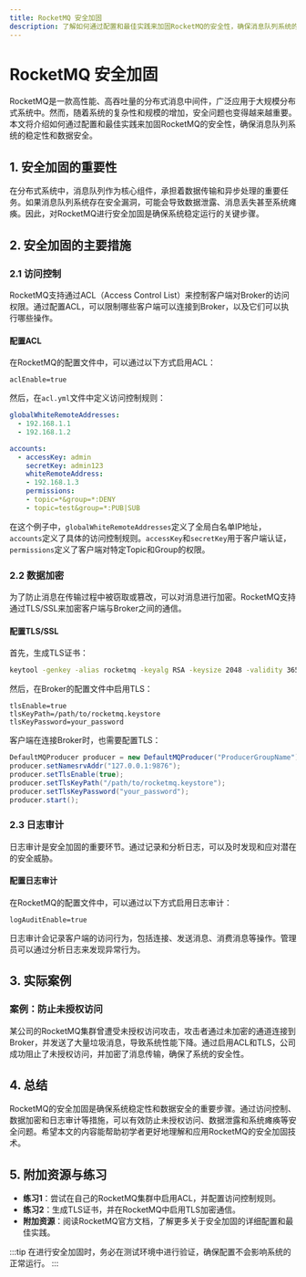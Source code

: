 ```yaml
---
title: RocketMQ 安全加固
description: 了解如何通过配置和最佳实践来加固RocketMQ的安全性，确保消息队列系统的稳定性和数据安全。
---
```


# RocketMQ 安全加固

RocketMQ是一款高性能、高吞吐量的分布式消息中间件，广泛应用于大规模分布式系统中。然而，随着系统的复杂性和规模的增加，安全问题也变得越来越重要。本文将介绍如何通过配置和最佳实践来加固RocketMQ的安全性，确保消息队列系统的稳定性和数据安全。

## 1. 安全加固的重要性

在分布式系统中，消息队列作为核心组件，承担着数据传输和异步处理的重要任务。如果消息队列系统存在安全漏洞，可能会导致数据泄露、消息丢失甚至系统瘫痪。因此，对RocketMQ进行安全加固是确保系统稳定运行的关键步骤。

## 2. 安全加固的主要措施

### 2.1 访问控制

RocketMQ支持通过ACL（Access Control List）来控制客户端对Broker的访问权限。通过配置ACL，可以限制哪些客户端可以连接到Broker，以及它们可以执行哪些操作。

#### 配置ACL

在RocketMQ的配置文件中，可以通过以下方式启用ACL：

```properties
aclEnable=true
```

然后，在`acl.yml`文件中定义访问控制规则：

```yaml
globalWhiteRemoteAddresses:
  - 192.168.1.1
  - 192.168.1.2

accounts:
  - accessKey: admin
    secretKey: admin123
    whiteRemoteAddress:
    - 192.168.1.3
    permissions:
    - topic=*&group=*:DENY
    - topic=test&group=*:PUB|SUB
```

在这个例子中，`globalWhiteRemoteAddresses`定义了全局白名单IP地址，`accounts`定义了具体的访问控制规则。`accessKey`和`secretKey`用于客户端认证，`permissions`定义了客户端对特定Topic和Group的权限。

### 2.2 数据加密

为了防止消息在传输过程中被窃取或篡改，可以对消息进行加密。RocketMQ支持通过TLS/SSL来加密客户端与Broker之间的通信。

#### 配置TLS/SSL

首先，生成TLS证书：

```bash
keytool -genkey -alias rocketmq -keyalg RSA -keysize 2048 -validity 365 -keystore rocketmq.keystore
```

然后，在Broker的配置文件中启用TLS：

```properties
tlsEnable=true
tlsKeyPath=/path/to/rocketmq.keystore
tlsKeyPassword=your_password
```

客户端在连接Broker时，也需要配置TLS：

```java
DefaultMQProducer producer = new DefaultMQProducer("ProducerGroupName");
producer.setNamesrvAddr("127.0.0.1:9876");
producer.setTlsEnable(true);
producer.setTlsKeyPath("/path/to/rocketmq.keystore");
producer.setTlsKeyPassword("your_password");
producer.start();
```

### 2.3 日志审计

日志审计是安全加固的重要环节。通过记录和分析日志，可以及时发现和应对潜在的安全威胁。

#### 配置日志审计

在RocketMQ的配置文件中，可以通过以下方式启用日志审计：

```properties
logAuditEnable=true
```

日志审计会记录客户端的访问行为，包括连接、发送消息、消费消息等操作。管理员可以通过分析日志来发现异常行为。

## 3. 实际案例

### 案例：防止未授权访问

某公司的RocketMQ集群曾遭受未授权访问攻击，攻击者通过未加密的通道连接到Broker，并发送了大量垃圾消息，导致系统性能下降。通过启用ACL和TLS，公司成功阻止了未授权访问，并加密了消息传输，确保了系统的安全性。

## 4. 总结

RocketMQ的安全加固是确保系统稳定性和数据安全的重要步骤。通过访问控制、数据加密和日志审计等措施，可以有效防止未授权访问、数据泄露和系统瘫痪等安全问题。希望本文的内容能帮助初学者更好地理解和应用RocketMQ的安全加固技术。

## 5. 附加资源与练习

- **练习1**：尝试在自己的RocketMQ集群中启用ACL，并配置访问控制规则。
- **练习2**：生成TLS证书，并在RocketMQ中启用TLS加密通信。
- **附加资源**：阅读RocketMQ官方文档，了解更多关于安全加固的详细配置和最佳实践。

:::tip
在进行安全加固时，务必在测试环境中进行验证，确保配置不会影响系统的正常运行。
:::